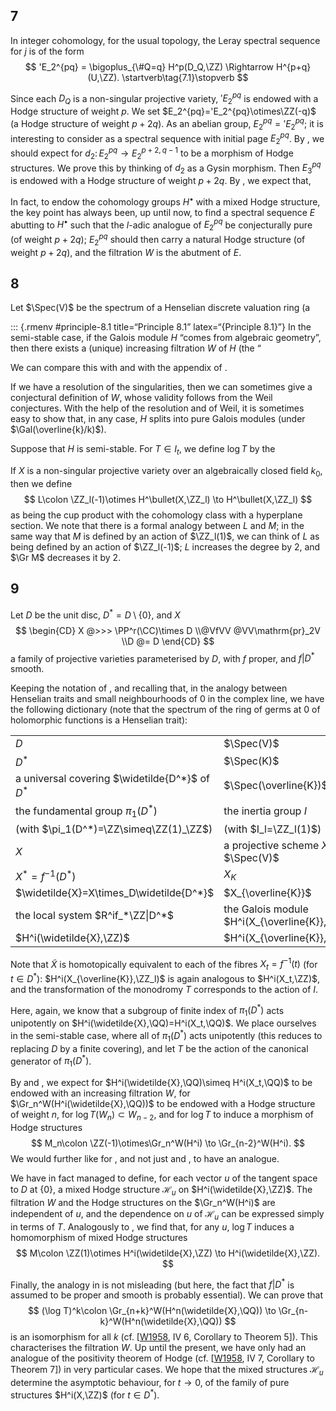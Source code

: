 ## 7 {.unnumbered #section-7}

In integer cohomology, for the usual topology, the Leray spectral sequence for $j$ is of the form
$$
  'E_2^{pq}
  = \bigoplus_{\#Q=q} H^p(D_Q,\ZZ)
  \Rightarrow H^{p+q}(U,\ZZ).
\startverb\tag{7.1}\stopverb
$$

\oldpage{428}
Since each $D_Q$ is a non-singular projective variety, $'E_2^{pq}$ is endowed with a Hodge structure of weight $p$.
We set $E_2^{pq}='E_2^{pq}\otimes\ZZ(-q)$ (a Hodge structure of weight $p+2q$).
As an abelian group, $E_2^{pq}='E_2^{pq}$;
it is interesting to consider \ref{hodge-theory-i-equation-7.1} as a spectral sequence with initial page $E_2^{pq}$.
By \ref{hodge-theory-i-3}, we should expect for $d_2\colon E_2^{pq}\to E_2^{p+2,q-1}$ to be a morphism of Hodge structures.
We prove this by thinking of $d_2$ as a Gysin morphism.
Then $E_3^{pq}$ is endowed with a Hodge structure of weight $p+2q$.
By \ref{hodge-theory-i-3}, we expect that, \em{modulo torsion}, the spectral sequence\note{The original refers to (6.4) instead of (6.2), but this seems to be a typo.} \ref{hodge-theory-i-equation-6.2} degenerates at the $E_3$ page (i.e. $E_3=E_\infty$), and that the vanishing of the $d_r$ (for $r\geq3$) is an application of \ref{hodge-theory-i-5}.
This programme was successfully completed in [[Hodge Theory II, 3.2]](hodge-theory-ii-3.2).
There, we \em{define}the weight filtration of $H^\bullet(U,\QQ)$ as the abutment of \ref{hodge-theory-i-equation-7.1}, up to renumbering \ref{hodge-theory-i-equation-6.3}.

In fact, to endow the cohomology groups $H^\bullet$ with a mixed Hodge structure, the key point has always been, up until now, to find a spectral sequence $E$ abutting to $H^\bullet$ such that the $l$-adic analogue of $E_2^{pq}$ be conjecturally pure (of weight $p+2q$);
$E_2^{pq}$ should then carry a natural Hodge structure (of weight $p+2q$), and the filtration $W$ is the abutment of $E$.


## 8 {.unnumbered #section-8}

Let $\Spec(V)$ be the spectrum of a Henselian discrete valuation ring (a \em{Henselian trait}) with field of fractions $K$, and residue field $k$ that is of finite type over the prime field of characteristic $p$.
Let $\overline{K}$ be an algebraic closure of $K$, and let $H$ be a vector space of finite dimension over $\QQ_l$ (for $l\neq p$), on which $\Gal(\overline{K}/K)$ acts continuously.
By Grothendieck, we know ([[ST1968](ST1968), Appendix]) that a subgroup of finite index of the inertia group $I$ acts unipotently.
By replacing $V$ with a finite extension, we arrive to the case where the action of all of $I$ is unipotent (the \em{semi-stable}case);
it then factors as the largest pro-$l$-group $I_l$ that is a quotient of $I$, and canonically isomorphic to $\ZZ_l(1)$.

::: {.rmenv #principle-8.1 title="Principle 8.1" latex="{Principle 8.1}"}
  In the semi-stable case, if the Galois module $H$ "comes from algebraic geometry", then there exists a (unique) increasing filtration $W$ of $H$ (the "\em{weight filtration}") such that $I$ acts trivially on $\Gr_n^W(H)$, and such that $\Gr_n^W(H)$, as a Galois module under $\Gal(\overline{k}/k)\simeq\Gal(\overline{K}/K)/I$ is pure of weight $n$.
:::

We can compare this with \ref{hodge-theory-i-principle-2.1} and with the appendix of \ref{hodge-theory-i-4}.

If we have a resolution of the singularities, then we can sometimes give a conjectural definition of $W$, whose validity follows from the Weil conjectures.
With the help of the resolution and of Weil, it is sometimes easy to show that, in any case, $H$ splits into pure Galois modules (under $\Gal(\overline{k}/k)$).

Suppose that $H$ is semi-stable.
For $T\in I_t$, we define $\log T$ by the \em{finite}sum $-\sum_{n>0}(\Id-T)^n/n$.
The map $(T,x)\mapsto\log T(x)$ can be identified with a homomorphism
$$
  M\colon \ZZ_l(1)\otimes H \to H.
\startverb\tag{8.2}\stopverb
$$
Since $\ZZ_l(1)$ is of weight $-2$, we necessarily have (cf. \ref{hodge-theory-i-5})
$$
  M(\ZZ_l(1)\otimes W_n(H)) \subset W_{n-2}(H),
\startverb\tag{8.3}\stopverb
$$
and $M$ induces
$$
  \Gr(M)\colon \ZZ_l(1)\otimes\Gr_n^W(H) \to \Gr_{n-2}^W(H).
\startverb\tag{8.4}\stopverb
$$

\oldpage{429}
::: {.rmenv #env-8.5 title="8.5" latex="{8.5}"}
  If $X$ is a non-singular projective variety over an algebraically closed field $k_0$, then we define
  $$
      L\colon \ZZ_l(-1)\otimes H^\bullet(X,\ZZ_l) \to H^\bullet(X,\ZZ_l)
  $$
  as being the cup product with the cohomology class with a hyperplane section.
  We note that there is a formal analogy between $L$ and $M$;
  in the same way that $M$ is defined by an action of $\ZZ_l(1)$, we can think of $L$ as being defined by an action of $\ZZ_l(-1)$;
  $L$ increases the degree by $2$, and $\Gr M$ \ref{hodge-theory-i-equation-8.4} decreases it by $2$.
:::


## 9 {.unnumbered #section-9}

Let $D$ be the unit disc, $D^*=D\setminus\{0\}$, and $X$
$$
  \begin{CD}
    X @>>> \PP^r(\CC)\times D
  \\@VfVV @VV\mathrm{pr}_2V
  \\D @= D
  \end{CD}
$$
a family of projective varieties parameterised by $D$, with $f$ proper, and $f|D^*$ smooth.

Keeping the notation of \ref{hodge-theory-i-8}, and recalling that, in the analogy between Henselian traits and small neighbourhoods of $0$ in the complex line, we have the following dictionary (note that the spectrum of the ring of germs at $0$ of holomorphic functions is a Henselian trait):

::: {.rmenv #dictionary-9.1 title="9.1" latex="{9.1}"}

  | | |
  |:-|:-|
  | $D$ | $\Spec(V)$ |
  | $D^*$ | $\Spec(K)$ |
  | a universal covering $\widetilde{D^*}$ of $D^*$ | $\Spec(\overline{K})$ |
  | the fundamental group $\pi_1(D^*)$ | the inertia group $I$ |
  | (with $\pi_1(D^*)=\ZZ\simeq\ZZ(1)_\ZZ$) | (with $I_l=\ZZ_l(1)$) |
  | $X$ | a projective scheme $X$ over $\Spec(V)$ |
  | $X^*=f^{-1}(D^*)$ | $X_K$ |
  | $\widetilde{X}=X\times_D\widetilde{D^*}$ | $X_{\overline{K}}$ |
  | the local system $R^if_*\ZZ|D^*$ | the Galois module $H^i(X_{\overline{K}},\ZZ_l$ |
  | $H^i(\widetilde{X},\ZZ)$ | $H^i(X_{\overline{K}},\ZZ_l)$ |
:::

Note that $\widetilde{X}$ is homotopically equivalent to each of the fibres $X_t=f^{-1}(t)$ (for $t\in D^*$): $H^i(X_{\overline{K}},\ZZ_l)$ is again analogous to $H^i(X_t,\ZZ)$, and the transformation of the monodromy $T$ corresponds to the action of $I$.

Here, again, we know that a subgroup of finite index of $\pi_1(D^*)$ acts unipotently on $H^i(\widetilde{X},\QQ)=H^i(X_t,\QQ)$.
We place ourselves in the semi-stable case, where all of $\pi_1(D^*)$ acts unipotently (this reduces to replacing $D$ by a finite covering), and let $T$ be the action of the canonical generator of $\pi_1(D^*)$.

By \ref{hodge-theory-i-3} and \ref{hodge-theory-i-8}, we expect for $H^i(\widetilde{X},\QQ)\simeq H^i(X_t,\QQ)$ to be endowed with an increasing filtration $W$, for $\Gr_n^W(H^i(\widetilde{X},\QQ))$ to be endowed with a Hodge structure of weight $n$, for $\log T(W_n)\subset W_{n-2}$, and for $\log T$ to induce a morphism of Hodge structures
$$
  M_n\colon \ZZ(-1)\otimes\Gr_n^W(H^i)
  \to \Gr_{n-2}^W(H^i).
$$
We would further like for \ref{hodge-theory-i-equation-8.2}, and not just \ref{hodge-theory-i-equation-8.3} and \ref{hodge-theory-i-equation-8.4}, to have an analogue.

We have in fact managed to define, for each vector $u$ of the tangent space to $D$ at $\{0\}$, a mixed Hodge structure $\mathscr{H}_u$ on $H^i(\widetilde{X},\ZZ)$.
The filtration $W$ and the Hodge structures on the $\Gr_n^W(H^i)$ are independent of $u$, and the dependence on $u$ of $\mathscr{H}_u$ can be expressed simply in terms of $T$.
\oldpage{430}
Analogously to \ref{hodge-theory-i-equation-8.2}, we find that, for any $u$, $\log T$ induces a homomorphism of mixed Hodge structures
$$
  M\colon \ZZ(1)\otimes H^i(\widetilde{X},\ZZ)
  \to H^i(\widetilde{X},\ZZ).
$$

Finally, the analogy in \ref{hodge-theory-i-8.5} is not misleading (but here, the fact that $f|D^*$ is assumed to be proper and smooth is probably essential).
We can prove that
$$
  (\log T)^k\colon \Gr_{n+k}^W(H^n(\widetilde{X},\QQ))
  \to \Gr_{n-k}^W(H^n(\widetilde{X},\QQ))
$$
is an isomorphism for all $k$ (cf. [[W1958](W1958), IV 6, Corollary to Theorem 5]).
This characterises the filtration $W$.
Up until the present, we have only had an analogue of the positivity theorem of Hodge (cf. [[W1958](W1958), IV 7, Corollary to Theorem 7]) in very particular cases.
We hope that the mixed structures $\mathscr{H}_u$ determine the asymptotic behaviour, for $t\to0$, of the family of pure structures $H^i(X,\ZZ)$ (for $t\in D^*$).

